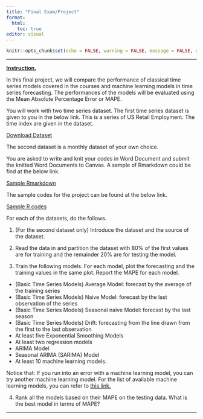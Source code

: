 ```yaml
---
title: "Final Exam/Project"
format: 
  html: 
    toc: true
editor: visual
---
```


```r
knitr::opts_chunk$set(echo = FALSE, warning = FALSE, message = FALSE, eval = FALSE)
```

------------------------------------------------------------------------

[**Instruction.**]{.underline}

In this final project, we will compare the performance of classical time series models covered in the courses and machine learning models in time series forecasting. The performances of the models will be evaluated using the Mean Absolute Percentage Error or MAPE. 

You will work with two time series dataset. The first time series dataset is given to you in the below link. This is a series of US Retail Employment. The time index are given in the dataset. 

[Download Dataset](data/us_retail_employment.csv)

The second dataset is a monthly dataset of your own choice.

You are asked to write and knit your codes in Word Document and submit the knitted Word Documents to Canvas.  A sample of Rmarkdown could be find at the below link.

[Sample Rmarkdown](final_project_ts_sample.Rmd)

The sample codes for the project can be found at the below link.

[Sample R codes](note10.html)

For each of the datasets, do the follows.

1. (For the second dataset only) Introduce the dataset and the source of the dataset. 

2.  Read the data in and partition the dataset with 80% of the first values are for training and the remainder 20% are for testing the model.

3.  Train the following models. For each model, plot the forecasting and the training values in the same plot. Report the MAPE for each model.

-   (Basic Time Series Models) Average Model: forecast by the average of the training series
-   (Basic Time Series Models) Naive Model: forecast by the last observation of the series
-   (Basic Time Series Models) Seasonal naive Model: forecast by the last season
-   (Basic Time Series Models) Drift: forecasting from the line drawn from the first to the last observation
-   At least five Exponential Smoothing Models
-   At least two regression models
-   ARIMA Model
-   Seasonal ARIMA (SARIMA) Model
-   At least 10 machine learning models. 

Notice that:  If you run into an error with a machine learning model, you can try another machine learning model. For the list of available machine learning models, you can refer to [this link.](https://topepo.github.io/caret/available-models.html)

4.  Rank all the models based on their MAPE on the testing data. What is the best model in terms of MAPE?

------------------------------------------------------------------------
